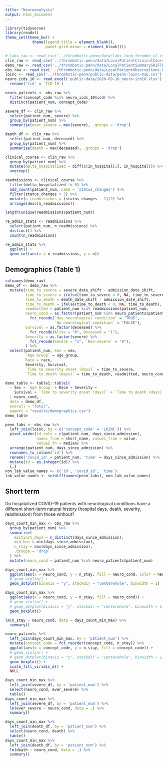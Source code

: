 ```yaml
---
title: "Neuroanalysis"
output: html_document
---
```


```r
library(tidyverse)
library(readxl)
theme_set(theme_bw() + 
            theme(legend.title = element_blank(),
                  panel.grid.minor = element_blank()))
```

```r
# labs_raw <- read_csv('../thrombotic-penn/data/labs_long_thrombo_v2.csv')
clin_raw <- read_csv('../thrombotic-penn/data/LocalPatientClinicalCourseSHIFTED-UPenn.csv')
demo_raw <- read_csv('../thrombotic-penn/data/LocalPatientSummarySHIFTED-UPenn.csv')
obs_raw <- read_csv('../thrombotic-penn/data/LocalPatientObservations-UPenn.csv')
loinc <- read_csv('../thrombotic-penn/public-data/penn-loinc-map.csv')
neuro_icds_10 <- read_excel('public-data/2020-09-10_neuro-icd10.xlsx') %>% 
  rename('icd' = `ICD-10`)

neuro_patients <- obs_raw %>% 
  filter(concept_code %in% neuro_icds_10$icd) %>% 
  distinct(patient_num, concept_code)

severe_df <- clin_raw %>% 
  select(patient_num, severe) %>% 
  group_by(patient_num) %>% 
  summarise(ever_severe = max(severe), .groups = 'drop')

death_df <- clin_raw %>% 
  select(patient_num, deceased) %>% 
  group_by(patient_num) %>% 
  summarise(death = max(deceased), .groups = 'drop')

clinical_course <- clin_raw %>% 
  group_by(patient_num) %>% 
  mutate(delta_hospitalized = diff(c(in_hospital[1], in_hospital))) %>% 
  ungroup()

readmissions <- clinical_course %>% 
  filter(delta_hospitalized != 0) %>% 
  add_count(patient_num, name = 'status_changes') %>% 
  filter(status_changes > 1) %>% 
  mutate(n_readmissions = (status_changes - 1)/2) %>% 
  arrange(desc(n_readmissions))

length(unique(readmissions$patient_num))

re_admin_stats <- readmissions %>% 
  select(patient_num, n_readmissions) %>% 
  distinct() %>% 
  count(n_readmissions)

re_admin_stats %>% 
  ggplot() +
  geom_col(aes(x = n_readmissions, y = n))
```

## Demographics (Table 1)

```r
colnames(demo_raw)
demo_df <- demo_raw %>% 
  mutate(time_to_severe = severe_date_shift - admission_date_shift,
         time_to_severe = ifelse(time_to_severe < 0, NA, time_to_severe),
         time_to_death = death_date_shift - admission_date_shift,
         time_to_death = ifelse(time_to_death < 0, NA, time_to_death),
         readmitted = patient_num %in% readmissions$patient_num,
         neuro_cond = as.factor(patient_num %in% neuro_patients$patient_num) %>% 
           fct_recode(`Has neurological condition` = "TRUE",
                      `No neurological condition` = "FALSE"),
         Survival = as.factor(deceased) %>% 
           fct_recode(Alive = "0", Deceased = "1"),
         Severity = as.factor(severe) %>% 
           fct_recode(Severe = "1", `Non-severe` = "0"),
         ) %>% 
  select(patient_num, Sex = sex, 
         `Age Group` = age_group, 
         Race = race, 
         Severity, Survival, 
         `Time to severity onset (days)` = time_to_severe, 
         `Time to death (days)` = time_to_death, readmitted, neuro_cond)

demo_table <- table1::table1(
  ~ Sex + `Age Group` + Race + Severity + 
    Survival + `Time to severity onset (days)` + `Time to death (days)` 
  | neuro_cond,
  data = demo_df,
  overall = "Total",
  export = "results/demographics.csv")
demo_table
```

```r
penn_labs <- obs_raw %>% 
  left_join(loinc, by = c('concept_code' = 'LOINC')) %>% 
  pivot_wider(id_cols = c(patient_num, days_since_admission), 
              names_from = short_name, values_from = value,
              values_fn = median) %>%
  arrange(patient_num, days_since_admission) %>% 
  rownames_to_column('id') %>%
  rename('covid_id' = patient_num, 'time' = days_since_admission) %>% 
  mutate(id = as.integer(id)) %>% 
  {.}
non_lab_value_names <- c('id', 'covid_id', 'time')
lab_value_names <- setdiff(names(penn_labs), non_lab_value_names)
```


## Short term

Do hospitalized COVID-19 patients with neurological conditions have a different short-term natural history (hospital days, death, severity, readmission) from those without?

```r
days_count_min_max <- obs_raw %>%
  group_by(patient_num) %>%
  summarise(
    distinct_days = n_distinct(days_since_admission),
    min_hos = min(days_since_admission),
    n_stay = max(days_since_admission),
    .groups = 'drop'
  ) %>% 
  mutate(neuro_cond = patient_num %in% neuro_patients$patient_num)

days_count_min_max %>% 
  ggplot(aes(x = neuro_cond, y = n_stay, fill = neuro_cond, color = neuro_cond)) +
  # geom_violin() +
  geom_dotplot(binaxis = "y", stackdir = "centerwhole", binwidth = 1)

days_count_min_max %>% 
  ggplot(aes(x = neuro_cond, y = n_stay, fill = neuro_cond)) +
  # geom_violin() +
  # geom_dotplot(binaxis = "y", stackdir = "centerwhole", binwidth = 1) +
  geom_boxplot()

lm(n_stay ~ neuro_cond, data = days_count_min_max) %>% 
  summary()
```

```r
neuro_patients %>% 
  left_join(days_count_min_max, by = 'patient_num') %>% 
  mutate(concept_code = fct_reorder(concept_code, n_stay)) %>% 
  ggplot(aes(x = concept_code, y = n_stay, fill = concept_code)) +
  # geom_violin() +
  # geom_dotplot(binaxis = "y", stackdir = "centerwhole", binwidth = 1) +
  geom_boxplot() + 
  scale_fill_viridis_d() +
  NULL
```

```r
days_count_min_max %>% 
  left_join(severe_df, by = 'patient_num') %>% 
  select(neuro_cond, ever_severe) %>% 
  table()
days_count_min_max %>% 
  left_join(severe_df, by = 'patient_num') %>% 
  lm(ever_severe ~ neuro_cond, data = .) %>% 
  summary()    

days_count_min_max %>% 
  left_join(death_df, by = 'patient_num') %>% 
  select(neuro_cond, death) %>% 
  table()
days_count_min_max %>% 
  left_join(death_df, by = 'patient_num') %>% 
  lm(death ~ neuro_cond, data = .) %>% 
  summary()
```

